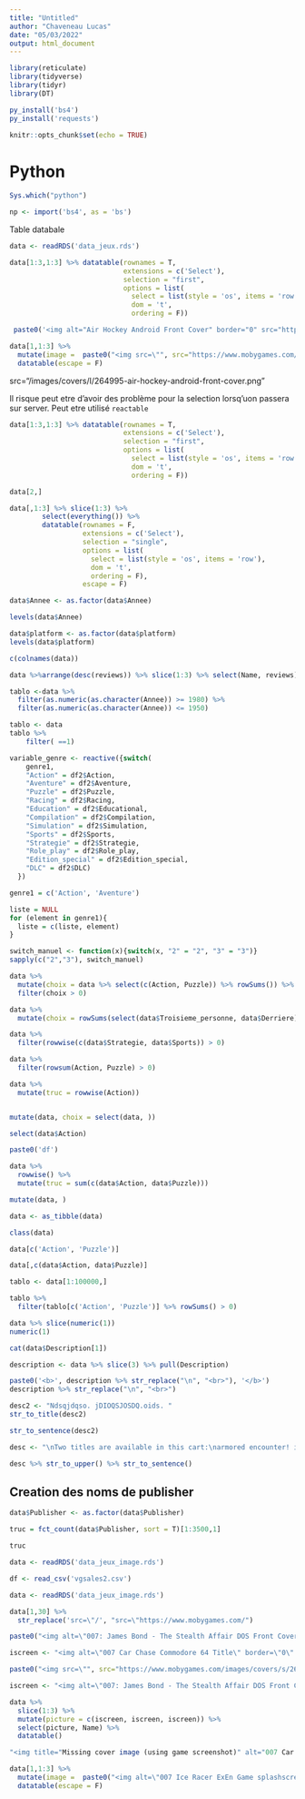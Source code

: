```yaml
---
title: "Untitled"
author: "Chaveneau Lucas"
date: "05/03/2022"
output: html_document
---
```


```r
library(reticulate)
library(tidyverse)
library(tidyr)
library(DT)
```

```r
py_install('bs4')
py_install('requests')
```


```r
knitr::opts_chunk$set(echo = TRUE)
```

# Python

```r
Sys.which("python")
```


```r
np <- import('bs4', as = 'bs')
```



########################## Table databale ############################



```r
data <- readRDS('data_jeux.rds')
```


```r
data[1:3,1:3] %>% datatable(rownames = T,
                            extensions = c('Select'),
                            selection = "first",
                            options = list(
                              select = list(style = 'os', items = 'row'), 
                              dom = 't',
                              ordering = F)) 
```


```r
 paste0('<img alt="Air Hockey Android Front Cover" border="0" src="https://www.mobygames.com/images/covers/s/264995-air-hockey-android-front-cover.jpg" height="120" width="120">')
```




```r
data[1,1:3] %>%
  mutate(image =  paste0("<img src=\"", src="https://www.mobygames.com/images/covers/s/264995-air-hockey-android-front-cover.jpg", "\" height=\"80\" data-toggle=\"tooltip\" data-placement=\"right\" title=\"", "bijo", "\"></img>")) %>% 
  datatable(escape = F)
```
 src="/images/covers/l/264995-air-hockey-android-front-cover.png"
 
 Il risque peut etre d'avoir des problème pour la selection lorsq'uon passera sur server. Peut etre utilisé `reactable`
 
```r
data[1:3,1:3] %>% datatable(rownames = T,
                            extensions = c('Select'),
                            selection = "first",
                            options = list(
                              select = list(style = 'os', items = 'row'), 
                              dom = 't',
                              ordering = F)) 
```
 
```r
data[2,]
```
 
```r
data[,1:3] %>% slice(1:3) %>%
        select(everything()) %>% 
        datatable(rownames = F,
                  extensions = c('Select'),
                  selection = "single",
                  options = list(
                    select = list(style = 'os', items = 'row'), 
                    dom = 't',
                    ordering = F),
                  escape = F) 
```
 
```r
data$Annee <- as.factor(data$Annee)
```

```r
levels(data$Annee)
```

```r
data$platform <- as.factor(data$platform)
levels(data$platform)
```
 
 
```r
c(colnames(data))
```
 
```r
data %>%arrange(desc(reviews)) %>% slice(1:3) %>% select(Name, reviews)
```
 
```r
tablo <-data %>%
  filter(as.numeric(as.character(Annee)) >= 1980) %>%
  filter(as.numeric(as.character(Annee)) <= 1950)
```
 
```r
tablo <- data
tablo %>% 
    filter( ==1)
```

```r
variable_genre <- reactive({switch(
    genre1,
    "Action" = df2$Action,
    "Aventure" = df2$Aventure,
    "Puzzle" = df2$Puzzle,
    "Racing" = df2$Racing,
    "Education" = df2$Educational,
    "Compilation" = df2$Compilation,
    "Simulation" = df2$Simulation,
    "Sports" = df2$Sports,
    "Strategie" = df2$Strategie,
    "Role_play" = df2$Role_play,
    "Edition_special" = df2$Edition_special,
    "DLC" = df2$DLC)
  }) 
```

```r
genre1 = c('Action', 'Aventure')
```

```r
liste = NULL
for (element in genre1){
  liste = c(liste, element)
}
```


```r

switch_manuel <- function(x){switch(x, "2" = "2", "3" = "3")}
sapply(c("2","3"), switch_manuel)
```

```r
data %>% 
  mutate(choix = data %>% select(c(Action, Puzzle)) %>% rowSums()) %>% 
  filter(choix > 0)

data %>% 
  mutate(choix = rowSums(select(data$Troisieme_personne, data$Derriere)))

data %>% 
  filter(rowwise(c(data$Strategie, data$Sports)) > 0)

data %>% 
  filter(rowsum(Action, Puzzle) > 0)

data %>% 
  mutate(truc = rowwise(Action))
```

```r

```


```r
mutate(data, choix = select(data, ))
```

```r
select(data$Action)
```

```r
paste0('df')
```
```r
data %>% 
  rowwise() %>% 
  mutate(truc = sum(c(data$Action, data$Puzzle)))
```

```r
mutate(data, )
```

```r
data <- as_tibble(data)
```

```r
class(data)
```
```r
data[c('Action', 'Puzzle')]
```
```r
data[,c(data$Action, data$Puzzle)]
```

```r
tablo <- data[1:100000,]
```


```r
tablo %>% 
  filter(tablo[c('Action', 'Puzzle')] %>% rowSums() > 0)
```

```r
data %>% slice(numeric(1))
numeric(1)
```

```r
cat(data$Description[1])
```
```r
description <- data %>% slice(3) %>% pull(Description)
```

```r
paste0('<b>', description %>% str_replace("\n", "<br>"), '</b>')
description %>% str_replace("\n", "<br>")
```

```r
desc2 <- "Ndsqjdqso. jDIOQSJOSDQ.oids. "
str_to_title(desc2)
```

```r
str_to_sentence(desc2)
```

```r
desc <- "\nTwo titles are available in this cart:\narmored encounter! is a clone of atari's combat. two players control tanks and try to shoot each other the most in a time limit of three minutes. each tank has 20 rounds of ammunition. the last three rounds will change color, warning the player the ammunition is low. this game offers 12 variations, selected by the alphanumeric keys:\n(pressing a): plays over open country using cannon.\n(pressing b): plays over hilly terrain (simple bars) with cannon.\n(pressing c): plays over mountainous terrain (complex barriers) with cannon.\n(pressing d): open country with guided missiles.\n(pressing e): simple barriers with guided missiles.\n(pressing f): complex barriers with guided missiles.\n(pressing g): plays over open country with minefields (represented by x's on the screen - if a tank hits one of them, a point is scored to the adversary) and cannon.\n(pressing h): simple barriers with minefields and cannon.\n(pressing i): complex barriers with minefields and cannon.\n(pressing j): open country - minefields - guided missiles.\n(pressing k): simple barriers - minefields - guided missiles.\n(pressing l): complex barriers - minefields - guided missiles.\n\n\nsub chase! features a hawk hunter-killer jet against a shark missile-launching submarine. one player controls the jet, which scrolls left, and the other controls the submarine, which scrolls right. while neutral ships sail on the water surface, the players have to shoot each other the most in a time limit of three minutes. each hit on the enemy scores one point to the player and each hit on the neutral vessels subtracts one point. there are three game variations, selected by the numeric keys:(pressing 1): guided missiles with rear launch pattern.\n(pressing 2): unguided missiles with rear launch pattern.\n(pressing 3): guided missiles with forward launch pattern.\n[edit description]"

```


```r
desc %>% str_to_upper() %>% str_to_sentence()
```

## Creation des noms de publisher 

```r
data$Publisher <- as.factor(data$Publisher)
```

```r
truc = fct_count(data$Publisher, sort = T)[1:3500,1]
```

```r
truc
```

```r
data <- readRDS('data_jeux_image.rds')
```


```r
df <- read_csv('vgsales2.csv')
```

```r
data <- readRDS('data_jeux_image.rds')
```


```r
data[1,30] %>% 
  str_replace('src=\"/', "src=\"https://www.mobygames.com/")
```
```r
paste0("<img alt=\"007: James Bond - The Stealth Affair DOS Front Cover\" border=\"0\" height=\"150\" src=\"https://www.mobygames.com/images/covers/s/261101-007-james-bond-the-stealth-affair-dos-front-cover.jpg\" width=\"120\"/>")
```


```r
iscreen <- "<img alt=\"007 Car Chase Commodore 64 Title\" border=\"0\" height=\"112\" src=\"https://www.mobygames.com/images/shots/s/311197-007-car-chase-commodore-64-screenshot-title.jpg\" title=\"Missing cover image (using game screenshot)\" width=\"160\">"
```

```r
paste0("<img src=\"", src="https://www.mobygames.com/images/covers/s/264995-air-hockey-android-front-cover.jpg", "\" height=\"80\" data-toggle=\"tooltip\" data-placement=\"right\" title=\"", "bijo", "\"></img>")
```


```r
iscreen <- "<img alt=\"007: James Bond - The Stealth Affair DOS Front Cover\" border=\"0\" height=\"150\" src=\"https://www.mobygames.com/images/covers/s/261101-007-james-bond-the-stealth-affair-dos-front-cover.jpg\" width=\"120\"/>"
```


```r


data %>% 
  slice(1:3) %>% 
  mutate(picture = c(iscreen, iscreen, iscreen)) %>% 
  select(picture, Name) %>% 
  datatable()
```

```r
"<img title="Missing cover image (using game screenshot)" alt="007 Car Chase Commodore 64 Title" border="0" src="/images/shots/s/311197-007-car-chase-commodore-64-screenshot-title.jpg" height="112" width="160">"
```



```r
data[1,1:3] %>%
  mutate(image =  paste0("<img alt=\"007 Ice Racer ExEn Game splashscreen\" border=\"0\" height=\"80\" src=\"https://www.mobygames.com/images/shots/s/149436-007-ice-racer-exen-screenshot-game-splashscreen.jpg\" title=\"Missing cover image (using game screenshot)\" width=\"104\"/>")) %>% 
  datatable(escape = F)
```



